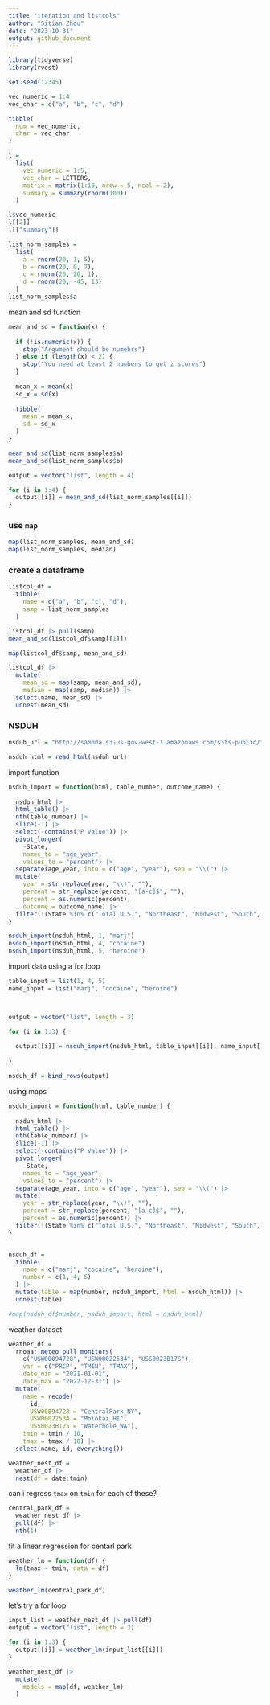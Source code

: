 ```yaml
---
title: "iteration and listcols"
author: "Sitian Zhou"
date: "2023-10-31"
output: github_document
---
```


```r
library(tidyverse)
library(rvest)
```


```r
set.seed(12345)
```

```r
vec_numeric = 1:4
vec_char = c("a", "b", "c", "d")

tibble(
  num = vec_numeric,
  char = vec_char
)
```



```r
l = 
  list(
    vec_numeric = 1:5,
    vec_char = LETTERS,
    matrix = matrix(1:10, nrow = 5, ncol = 2),
    summary = summary(rnorm(100))
  )

l$vec_numeric
l[[2]]
l[["summary"]]
```
```r
list_norm_samples = 
  list(
    a = rnorm(20, 1, 5),
    b = rnorm(20, 0, 7),
    c = rnorm(20, 20, 1),
    d = rnorm(20, -45, 13)
  )
list_norm_samples$a
```

mean and sd function

```r
mean_and_sd = function(x) {
  
  if (!is.numeric(x)) {
    stop("Argument should be numebrs")
  } else if (length(x) < 2) {
    stop("You need at least 2 numbers to get z scores")
  }
  
  mean_x = mean(x)
  sd_x = sd(x)
  
  tibble(
    mean = mean_x,
    sd = sd_x
  )
}
```


```r
mean_and_sd(list_norm_samples$a)
mean_and_sd(list_norm_samples$b)
```


```r
output = vector("list", length = 4)

for (i in 1:4) {
  output[[i]] = mean_and_sd(list_norm_samples[[i]])
}

```

### use `map`

```r
map(list_norm_samples, mean_and_sd)
map(list_norm_samples, median)
```


### create a dataframe

```r
listcol_df = 
  tibble(
    name = c("a", "b", "c", "d"),
    samp = list_norm_samples
  )
```

```r
listcol_df |> pull(samp)
mean_and_sd(listcol_df$samp[[1]])

map(listcol_df$samp, mean_and_sd)

listcol_df |>
  mutate(
    mean_sd = map(samp, mean_and_sd),
    median = map(samp, median)) |> 
  select(name, mean_sd) |> 
  unnest(mean_sd)
```

### NSDUH

```r
nsduh_url = "http://samhda.s3-us-gov-west-1.amazonaws.com/s3fs-public/field-uploads/2k15StateFiles/NSDUHsaeShortTermCHG2015.htm"

nsduh_html = read_html(nsduh_url)
```

import function

```r
nsduh_import = function(html, table_number, outcome_name) {
  
  nsduh_html |> 
  html_table() |> 
  nth(table_number) |>
  slice(-1) |> 
  select(-contains("P Value")) |>
  pivot_longer(
    -State,
    names_to = "age_year", 
    values_to = "percent") |>
  separate(age_year, into = c("age", "year"), sep = "\\(") |>
  mutate(
    year = str_replace(year, "\\)", ""),
    percent = str_replace(percent, "[a-c]$", ""),
    percent = as.numeric(percent),
    outcome = outcome_name) |>
  filter(!(State %in% c("Total U.S.", "Northeast", "Midwest", "South", "West")))
}
```


```r
nsduh_import(nsduh_html, 1, "marj")
nsduh_import(nsduh_html, 4, "cocaine")
nsduh_import(nsduh_html, 5, "heroine")
```


import data using a for loop

```r
table_input = list(1, 4, 5)
name_input = list("marj", "cocaine", "heroine")



output = vector("list", length = 3)

for (i in 1:3) {
  
  output[[i]] = nsduh_import(nsduh_html, table_input[[i]], name_input[[i]])
  
}

nsduh_df = bind_rows(output)
```

using maps

```r

nsduh_import = function(html, table_number) {
  
  nsduh_html |> 
  html_table() |> 
  nth(table_number) |>
  slice(-1) |> 
  select(-contains("P Value")) |>
  pivot_longer(
    -State,
    names_to = "age_year", 
    values_to = "percent") |>
  separate(age_year, into = c("age", "year"), sep = "\\(") |>
  mutate(
    year = str_replace(year, "\\)", ""),
    percent = str_replace(percent, "[a-c]$", ""),
    percent = as.numeric(percent)) |>
  filter(!(State %in% c("Total U.S.", "Northeast", "Midwest", "South", "West")))
}


nsduh_df = 
  tibble(
    name = c("marj", "cocaine", "heroine"),
    number = c(1, 4, 5)
  ) |> 
  mutate(table = map(number, nsduh_import, html = nsduh_html)) |> 
  unnest(table)

#map(nsduh_df$number, nsduh_import, html = nsduh_html)
```


weather dataset

```r
weather_df = 
  rnoaa::meteo_pull_monitors(
    c("USW00094728", "USW00022534", "USS0023B17S"),
    var = c("PRCP", "TMIN", "TMAX"), 
    date_min = "2021-01-01",
    date_max = "2022-12-31") |>
  mutate(
    name = recode(
      id, 
      USW00094728 = "CentralPark_NY", 
      USW00022534 = "Molokai_HI",
      USS0023B17S = "Waterhole_WA"),
    tmin = tmin / 10,
    tmax = tmax / 10) |>
  select(name, id, everything())
```

```r
weather_nest_df = 
  weather_df |> 
  nest(df = date:tmin)
```

can i regress `tmax` on `tmin` for each of these?

```r
central_park_df = 
  weather_nest_df |> 
  pull(df) |> 
  nth(1)
```

fit a linear regression for centarl park

```r
weather_lm = function(df) {
  lm(tmax ~ tmin, data = df)
}

weather_lm(central_park_df)

```

let's try a for loop

```r
input_list = weather_nest_df |> pull(df)
output = vector("list", length = 3)

for (i in 1:3) {
  output[[i]] = weather_lm(input_list[[i]])
}

weather_nest_df |> 
  mutate(
    models = map(df, weather_lm)
  )
```







